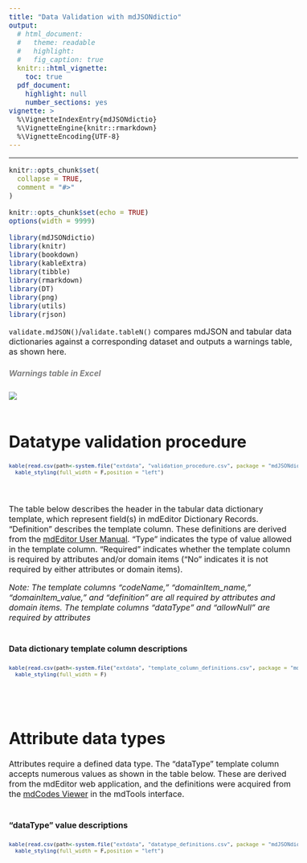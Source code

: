 ```yaml
---
title: "Data Validation with mdJSONdictio"
output: 
  # html_document:
  #   theme: readable
  #   highlight:
  #   fig_caption: true
  knitr:::html_vignette:
    toc: true
  pdf_document:
    highlight: null
    number_sections: yes
vignette: >
  %\VignetteIndexEntry{mdJSONdictio}
  %\VignetteEngine{knitr::rmarkdown}
  %\VignetteEncoding{UTF-8}
---
```

<style type="text/css">
  body{
  font-size: 12pt;
}
</style>
---

```r
knitr::opts_chunk$set(
  collapse = TRUE,
  comment = "#>"
)
```

```r
knitr::opts_chunk$set(echo = TRUE)
options(width = 9999)

library(mdJSONdictio)
library(knitr)
library(bookdown)
library(kableExtra)
library(tibble)
library(rmarkdown)
library(DT)
library(png)
library(utils)
library(rjson)
```


```validate.mdJSON()```/```validate.tableN()``` compares mdJSON and tabular data dictionaries against a corresponding dataset and outputs a warnings table, as shown here.

##### <span style="color: grey;">Warnings table in Excel</span>
![](https://github.com/hdvincelette/mdJSONdictio/raw/master/man/figures/Warnings_Table.png)
<br />
<br />

# Datatype validation procedure
<font size="2.5"> 
```r
kable(read.csv(path<-system.file("extdata", "validation_procedure.csv", package = "mdJSONdictio")), align = "l") %>%
  kable_styling(full_width = F,position = "left")
```
</font>

<br />
<br />
The table below describes the header in the tabular data dictionary template, which represent field(s) in mdEditor Dictionary Records. "Definition" describes the template column. These definitions are derived from the [mdEditor User Manual](https://guide.mdeditor.org/reference/edit-window/dictionary/dictionary-record.html). "Type" indicates the type of value allowed in the template column. "Required" indicates whether the template column is required by attributes and/or domain items ("No" indicates it is not required by either attributes or domain items). 
<br />

*Note: The template columns "codeName," "domainItem_name," "domainItem_value," and "definition" are all required by attributes and domain items. The template columns "dataType" and "allowNull" are required by attributes*
<br />
<br />

#### Data dictionary template column descriptions

<font size="2.5"> 
```r
kable(read.csv(path<-system.file("extdata", "template_column_definitions.csv", package = "mdJSONdictio")),align = "l") %>%
  kable_styling(full_width = F)
```
</font>
<br />
<br />

# Attribute data types
Attributes require a defined data type. The "dataType" template column accepts  numerous values as shown in the table below. These are derived from the mdEditor web application, and the definitions were acquired from the [mdCodes Viewer](https://adiwg.github.io/mdTools/#codes-page) in the mdTools interface.
<br />
<br />

#### "dataType" value descriptions

<font size="2.5"> 
```r
kable(read.csv(path<-system.file("extdata", "datatype_definitions.csv", package = "mdJSONdictio")), align = "l") %>%
  kable_styling(full_width = F,position = "left")
```
</font>
<br />
<br />
<br />


